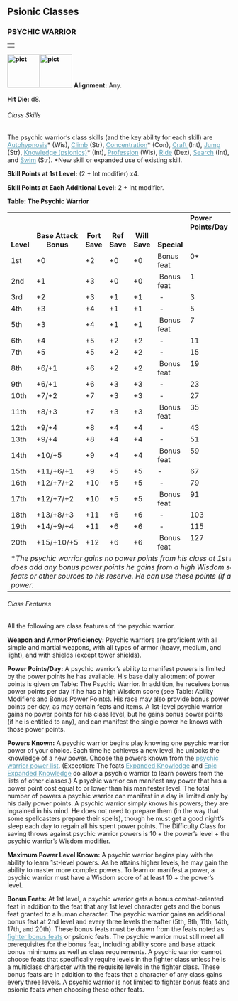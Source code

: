 
<a id="psionic-classes"></a><h2>Psionic Classes
</h2>
<a id="psychic-warrior"></a><h3>PSYCHIC WARRIOR
</h3>
<table border="0" cellpadding="0" cellspacing="0" style="width: 100%">
<tbody>
<tr>
<td></td>
</tr>
</tbody>
</table>
<a href="http://www.wizards.com/dnd/images/xph_gallery/80448.jpg"
style="font-weight: bold;"><img class="art-wide" src="pict.jpg"
title="" alt="pict"
style="border: 0px solid ; width: 73px; height: 75px;" /></a><a
href="http://www.wizards.com/dnd/images/xph_gallery/33174.jpg"
style="font-weight: bold;"><img class="art-wide" src="pict.jpg"
title="" alt="pict"
style="border: 0px solid ; width: 73px; height: 75px;" /></a> <span
style="font-weight: bold;">Alignment:</span> Any.
<p><span style="font-weight: bold;">Hit Die:</span> d8.</p>
<h6>Class Skills</h6>
The psychic warrior&#8217;s class skills (and the key ability for each skill)
are <a href="psionicSkills.html#autohypnosis"
style="color: rgb(87, 158, 182);">Autohypnosis</a>* (Wis), <a
href="skillsAll.html#climb" style="color: rgb(87, 158, 182);">Climb</a>
(Str), <a href="psionicSkills.html#concentration"
style="color: rgb(87, 158, 182);">Concentration</a>* (Con), <a
href="skillsAll.html#craft" style="color: rgb(87, 158, 182);">Craft </a>(Int),
<a href="skillsAll.html#jump" style="color: rgb(87, 158, 182);">Jump</a>
(Str), <a href="psionicSkills.html#knowledge-psionics"
style="color: rgb(87, 158, 182);">Knowledge (psionics)</a>* (Int), <a
href="skillsAll.html#profession" style="color: rgb(87, 158, 182);">Profession</a>
(Wis), <a href="skillsAll.html#ride" style="color: rgb(87, 158, 182);">Ride</a>
(Dex), <a href="skillsAll.html#search"
style="color: rgb(87, 158, 182);">Search</a> (Int), and <a
href="skillsAll.html#swim" style="color: rgb(87, 158, 182);">Swim</a>
(Str).
*New skill or expanded use of existing skill.
<p><span style="font-weight: bold;">Skill Points at 1st Level:</span>
(2 + Int modifier) x4.</p>
<p><span style="font-weight: bold;">Skill Points at Each
Additional Level:</span> 2 + Int modifier.</p>
<a id="table-the-psychic-warrior"></a><span style="font-weight: bold;">Table: The Psychic Warrior
</span>
<table border="0" cellpadding="1" cellspacing="0" style="width: 100%">
<tbody>
<tr valign="bottom">
<th rowspan="1" style="width: 6%">Level</th>
<th rowspan="1" style="width: 12%">Base
Attack Bonus</th>
<th rowspan="1" style="width: 6%">Fort
Save</th>
<th rowspan="1" style="width: 6%">Ref
Save</th>
<th rowspan="1" style="width: 6%">Will
Save</th>
<th rowspan="1" style="width: 24%">Special</th>
<td style="vertical-align: top;"><span
style="font-weight: bold;">Power Points/Day</span>
</td>
<td style="vertical-align: top;"><span
style="font-weight: bold;">Powers Known</span>
</td>
<td style="vertical-align: top;"><span
style="font-weight: bold;">Maximum Power Level Known</span>
</td>
</tr>
<tr class="odd-row">
<td>1st</td>
<td>+0</td>
<td>+2</td>
<td>+0</td>
<td>+0</td>
<td>Bonus feat
</td>
<td style="vertical-align: top;">0*
</td>
<td style="vertical-align: top;">1
</td>
<td style="vertical-align: top;">1st
</td>
</tr>
<tr>
<td>2nd</td>
<td>+1</td>
<td>+3</td>
<td>+0</td>
<td>+0</td>
<td>&nbsp;Bonus feat</td>
<td style="vertical-align: top;">1
</td>
<td style="vertical-align: top;">2
</td>
<td style="vertical-align: top;">1st
</td>
</tr>
<tr class="odd-row">
<td>3rd</td>
<td>+2</td>
<td>+3</td>
<td>+1</td>
<td>+1</td>
<td>&nbsp;-</td>
<td style="vertical-align: top;">3
</td>
<td style="vertical-align: top;">3
</td>
<td style="vertical-align: top;">1st
</td>
</tr>
<tr>
<td>4th</td>
<td>+3</td>
<td>+4</td>
<td>+1</td>
<td>+1</td>
<td>&nbsp;-</td>
<td style="vertical-align: top;">5
</td>
<td style="vertical-align: top;">4
</td>
<td style="vertical-align: top;">2nd
</td>
</tr>
<tr class="odd-row">
<td>5th</td>
<td>+3</td>
<td>+4</td>
<td>+1</td>
<td>+1</td>
<td>&nbsp;Bonus feat</td>
<td style="vertical-align: top;">7
</td>
<td style="vertical-align: top;">5
</td>
<td style="vertical-align: top;">2nd
</td>
</tr>
<tr>
<td>6th</td>
<td>+4</td>
<td>+5</td>
<td>+2</td>
<td>+2</td>
<td>&nbsp;-</td>
<td style="vertical-align: top;">11
</td>
<td style="vertical-align: top;">6
</td>
<td style="vertical-align: top;">2nd
</td>
</tr>
<tr class="odd-row">
<td>7th</td>
<td>+5</td>
<td>+5</td>
<td>+2</td>
<td>+2</td>
<td>&nbsp;-</td>
<td style="vertical-align: top;">15
</td>
<td style="vertical-align: top;">7
</td>
<td style="vertical-align: top;">3rd
</td>
</tr>
<tr>
<td>8th</td>
<td>+6/+1</td>
<td>+6</td>
<td>+2</td>
<td>+2</td>
<td>&nbsp;Bonus feat</td>
<td style="vertical-align: top;">19
</td>
<td style="vertical-align: top;">8
</td>
<td style="vertical-align: top;">3rd
</td>
</tr>
<tr class="odd-row">
<td>9th</td>
<td>+6/+1</td>
<td>+6</td>
<td>+3</td>
<td>+3</td>
<td>&nbsp;-</td>
<td style="vertical-align: top;">23
</td>
<td style="vertical-align: top;">9
</td>
<td style="vertical-align: top;">3rd
</td>
</tr>
<tr>
<td>10th</td>
<td>+7/+2</td>
<td>+7</td>
<td>+3</td>
<td>+3</td>
<td>&nbsp;-</td>
<td style="vertical-align: top;">27
</td>
<td style="vertical-align: top;">10
</td>
<td style="vertical-align: top;">4th
</td>
</tr>
<tr class="odd-row">
<td>11th</td>
<td>+8/+3</td>
<td>+7</td>
<td>+3</td>
<td>+3</td>
<td>&nbsp;Bonus feat</td>
<td style="vertical-align: top;">35
</td>
<td style="vertical-align: top;">11
</td>
<td style="vertical-align: top;">4th
</td>
</tr>
<tr>
<td>12th</td>
<td>+9/+4</td>
<td>+8</td>
<td>+4</td>
<td>+4</td>
<td>&nbsp;-</td>
<td style="vertical-align: top;">43
</td>
<td style="vertical-align: top;">12
</td>
<td style="vertical-align: top;">4th
</td>
</tr>
<tr class="odd-row">
<td>13th</td>
<td>+9/+4</td>
<td>+8</td>
<td>+4</td>
<td>+4</td>
<td>&nbsp;-</td>
<td style="vertical-align: top;">51
</td>
<td style="vertical-align: top;">13
</td>
<td style="vertical-align: top;">5th
</td>
</tr>
<tr>
<td>14th</td>
<td>+10/+5</td>
<td>+9</td>
<td>+4</td>
<td>+4</td>
<td>&nbsp;Bonus feat</td>
<td style="vertical-align: top;">59
</td>
<td style="vertical-align: top;">14
</td>
<td style="vertical-align: top;">5th
</td>
</tr>
<tr class="odd-row">
<td>15th</td>
<td>+11/+6/+1</td>
<td>+9</td>
<td>+5</td>
<td>+5</td>
<td>-
</td>
<td style="vertical-align: top;">67
</td>
<td style="vertical-align: top;">15
</td>
<td style="vertical-align: top;">5th
</td>
</tr>
<tr>
<td>16th</td>
<td>+12/+7/+2</td>
<td>+10</td>
<td>+5</td>
<td>+5</td>
<td>&nbsp;-</td>
<td style="vertical-align: top;">79
</td>
<td style="vertical-align: top;">16
</td>
<td style="vertical-align: top;">6th
</td>
</tr>
<tr class="odd-row">
<td>17th</td>
<td>+12/+7/+2</td>
<td>+10</td>
<td>+5</td>
<td>+5</td>
<td>&nbsp;Bonus feat</td>
<td style="vertical-align: top;">91
</td>
<td style="vertical-align: top;">17
</td>
<td style="vertical-align: top;">6th
</td>
</tr>
<tr>
<td>18th</td>
<td>+13/+8/+3</td>
<td>+11</td>
<td>+6</td>
<td>+6</td>
<td>&nbsp;-</td>
<td style="vertical-align: top;">103
</td>
<td style="vertical-align: top;">18
</td>
<td style="vertical-align: top;">6th
</td>
</tr>
<tr class="odd-row">
<td>19th</td>
<td>+14/+9/+4</td>
<td>+11</td>
<td>+6</td>
<td>+6</td>
<td>&nbsp;-</td>
<td style="vertical-align: top;">115
</td>
<td style="vertical-align: top;">19
</td>
<td style="vertical-align: top;">6th
</td>
</tr>
<tr>
<td class="last-row">20th</td>
<td class="last-row">+15/+10/+5</td>
<td class="last-row">+12</td>
<td class="last-row">+6</td>
<td class="last-row">+6</td>
<td class="last-row">&nbsp;Bonus feat</td>
<td style="vertical-align: top;">127
</td>
<td style="vertical-align: top;">20
</td>
<td style="vertical-align: top;">6th
</td>
</tr>
<tr>
<td style="vertical-align: top;" rowspan="1" colspan="9">*<span
style="font-style: italic;">The
psychic warrior gains no power points from his class at 1st level.
However, he does add any bonus power points he gains from a high Wisdom
score, his race, and feats or other sources to his reserve. He can use
these points (if any) to manifest his power. </span>
</td>
</tr>
</tbody>
</table>
<a id="psychic-warrior-class-features"></a><h6>Class Features</h6>
All the following are class features of the psychic warrior.
<p><span style="font-weight: bold;">Weapon and Armor Proficiency:</span>
Psychic warriors are proficient with all simple and martial weapons,
with all types of armor (heavy, medium, and light), and with shields
(except tower shields).</p>
<p><span style="font-weight: bold;">Power Points/Day:</span> A
psychic warrior&#8217;s ability to manifest powers is limited by the power
points he has available. His base daily allotment of power points is
given on Table: The Psychic Warrior. In addition, he receives bonus
power points per day if he has a high Wisdom score (see Table: Ability
Modifiers and Bonus Power Points). His race may also provide bonus
power points per day, as may certain feats and items. A 1st-level
psychic warrior gains no power points for his class level, but he gains
bonus power points (if he is entitled to any), and can manifest the
single power he knows with those power points.</p>
<p><span style="font-weight: bold;">Powers Known:</span> A
psychic warrior begins play knowing one psychic warrior power of your
choice. Each time he achieves a new level, he unlocks the knowledge of
a new power.
Choose the powers known from the <a href="psionicWarriorList.html"
style="color: rgb(87, 158, 182);">psychic warrior power list</a>.
(Exception: The feats <a href="psionicFeats.html#expanded-knowledge"
style="color: rgb(87, 158, 182);">Expanded Knowledge</a> and <a
href="epicFeats.html#epic-expanded-knowledge"
style="color: rgb(87, 158, 182);">Epic Expanded Knowledge</a> do
allow a psychic warrior to learn powers from the lists of other
classes.) A psychic warrior can manifest any power that has a power
point cost equal to or lower than his manifester level.
The total number of powers a psychic warrior can manifest in a day is
limited only by his daily power points.
A psychic warrior simply knows his powers; they are ingrained in his
mind. He does not need to prepare them (in the way that some
spellcasters prepare their spells), though he must get a good night&#8217;s
sleep each day to regain all his spent power points.
The Difficulty Class for saving throws against psychic warrior powers
is 10 + the power&#8217;s level + the psychic warrior&#8217;s Wisdom modifier.</p>
<p><span style="font-weight: bold;">Maximum Power Level Known:</span>
A psychic warrior begins play with the ability to learn 1st-level
powers. As he attains higher levels, he may gain the ability to master
more complex powers.
To learn or manifest a power, a psychic warrior must have a Wisdom
score of at least 10 + the power&#8217;s level.</p>
<p><span style="font-weight: bold;">Bonus Feats:</span> At 1st
level, a psychic warrior gets a bonus combat-oriented feat in addition
to the feat that any 1st level character gets and the bonus feat
granted to a human character. The psychic warrior gains an additional
bonus feat at 2nd level and every three levels thereafter (5th, 8th,
11th, 14th, 17th, and 20th). These bonus feats must be drawn from the
feats noted as <a href="featsFtb.html"
style="color: rgb(87, 158, 182);">fighter bonus feats</a> or psionic
feats. The psychic
warrior must still meet all prerequisites for the bonus feat, including
ability score and base attack bonus minimums as well as class
requirements. A psychic warrior cannot choose feats that specifically
require levels in the fighter class unless he is a multiclass character
with the requisite levels in the fighter class.
These bonus feats are in addition to the feats that a character of any
class gains every three levels. A psychic warrior is not limited to
fighter bonus feats and psionic feats when choosing these other feats.</p>


